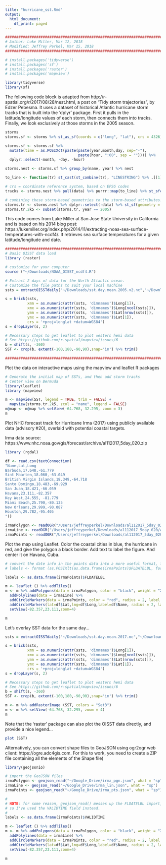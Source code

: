 ```yaml
---
title: "hurricane_sst.Rmd"
output:
  html_document:
    df_print: paged
---
```



```r
#############################################################################################
# Author: Luke Miller, Mar 12, 2018
# Modified: Jeffrey Perkel, Mar 15, 2018
#############################################################################################

# install.packages('tidyverse')
# install.packages('sf')
# install.packages('raster')
# install.packages('mapview')

library(tidyverse)
library(sf)
```

The following code block is adapted from http://r-spatial.org/r/2017/08/28/nest.html, a post on "Tidy storm trajectories", by Edzer Pebesma. It uses a dataset of historical Atlantic hurricane storm tracks that is built into the 'dplyr' package. First it pulls in the latitude/longitude values of each storm, then connects them into tracks. Finally, we look exclusively at those storms in the 2005 season. 

```r

storms
storms.sf <- storms %>% st_as_sf(coords = c("long", "lat"), crs = 4326)

storms.sf <- storms.sf %>% 
  mutate(time = as.POSIXct(paste(paste(year,month,day, sep="-"), 
                                 paste(hour, ":00", sep = "")))) %>% 
  dplyr::select(-month, -day, -hour)

storms.nest <- storms.sf %>% group_by(name, year) %>% nest

to_line <- function(tr) st_cast(st_combine(tr), "LINESTRING") %>% .[[1]]

# crs = coordinate reference system, based on EPSG codes
tracks <- storms.nest %>% pull(data) %>% purrr::map(to_line) %>% st_sfc(crs = 4326)

# combining these storm-based geometries to the storm-based attributes:
storms.tr <- storms.nest %>% dplyr::select(-data) %>% st_sf(geometry = tracks)
storms.tr.2k5 <- subset(storms.tr, year == 2005)

```

This code comes from Luke Miller at San Jose State University in California and is based on his 2014 blog post: https://lukemiller.org/index.php/2014/11/extracting-noaa-sea-surface-temperatures-with-ncdf4/. It retrieves sea surface temperatures for a given latitude/longitude and date. 

```r
#############################################################################################
# Basic OISST data load
library (raster)

# customize for your computer
source ("~/Downloads/NOAA_OISST_ncdf4.R") 

# Extract 2 days of data for the North Atlantic ocean. 
# Customize the file paths to suit your local machine
ssts = extractOISSTdaily("~/Downloads/sst.day.mean.2005.v2.nc","~/Downloads/lsmask.oisst.v2.nc", lonW=160, lonE=359, latS=-10, latN=60, date1='2005-09-01', date2='2005-09-02')

s = brick(ssts, 
          xmn = as.numeric(attr(ssts, 'dimnames')$Long[1]),
          xmx = as.numeric(attr(ssts, 'dimnames')$Long[ncol(ssts)]),
          ymn = as.numeric(attr(ssts, 'dimnames')$Lat[nrow(ssts)]),
          ymx = as.numeric(attr(ssts, 'dimnames')$Lat[1]),
          crs = '+proj=longlat +datum=WGS84')
s = dropLayer(s, 2)

# Necessary steps to get leaflet to plot western hemi data
# See https://github.com/r-spatial/mapview/issues/6
b = shift(s, -360)
SST <- crop(b, extent(-100,180,-90,90),snap='in') %>% trim()

#############################################################################################
```

Plot the data on interactive maps using the mapview and leaflet R packages

```r
# Generate the initial map of SSTs, and then add storm tracks 
# Center view on Bermuda
library(leaflet)
library (mapview)

m <- mapview(SST, legend = TRUE, trim = FALSE) + 
  mapview(storms.tr.2k5, zcol = "name", legend = FALSE)
m@map <- m@map %>% setView(-64.768, 32.295, zoom = 3) 
m
```

Plot NHC forecast track for Hurricane Irma (2017) using publicly available data (advisory #20), overlaid with potential coastal targets. 

Irma data source: https://www.nhc.noaa.gov/gis/forecast/archive/al112017_5day_020.zip

```r
library (rgdal)

df <- read.csv(textConnection(
"Name,Lat,Long
Barbuda,17.648,-61.779
Sint Maarten,18.060,-63.049
British Virgin Islands,18.349,-64.718
Santo Domingo,18.483,-69.929
San Juan,18.421,-66.059
Havana,23.111,-82.357
Key West,24.555, -81.779
Miami Beach,25.790,-80.135
New Orleans,29.999,-90.087
Houston,29.782,-95.405
"))

irmaPolygon <- readOGR("/Users/jeffreyperkel/Downloads/al112017_5day_020/al112017-020_5day_pgn.shp")
irmaLine <- readOGR("/Users/jeffreyperkel/Downloads/al112017_5day_020/al112017-020_5day_lin.shp")
irmaPoints <- readOGR("/Users/jeffreyperkel/Downloads/al112017_5day_020/al112017-020_5day_pts.shp")
```

Plot the map using Leaflet. Color the coastal cities in blue, the hurricane in red, and give the polygon a black border. Add text to label the figure. And center it on Havana, Cuba.

```r

# convert the date info in the points data into a more useful format, from eg '2017/09/04 02:00:00' to '02:00 AM Tue'
# labels <- format (as.POSIXlt(as.data.frame(irmaPoints)$FLDATELBL, format="%Y/%m/%d %I:%M:%S"), format = "%I:%M %p %a")

labels <- as.data.frame(irmaPoints)$FLDATELBL

m <- leaflet () %>% addTiles()  
m <- m %>% addPolygons(data = irmaPolygon, color = "black", weight = "2", fillColor="red", fillOpacity = 0.3) %>% 
  addPolylines(data = irmaLine) %>% 
  addCircleMarkers(data = irmaPoints, color = "red", radius = 2, label = labels, labelOptions = labelOptions(noHide = TRUE, textOnly = TRUE)) %>% 
  addCircleMarkers(lat=df$Lat,lng=df$Long,label=df$Name, radius = 2, labelOptions = labelOptions(noHide = TRUE, textOnly = TRUE)) %>%
  setView(-82.357,23.111,zoom=4)

m
```

Let's overlay SST data for the same day...

```r
ssts = extractOISSTdaily("~/Downloads/sst.day.mean.2017.nc","~/Downloads/lsmask.oisst.v2.nc", lonW=160, lonE=359, latS=-10, latN=60, date1='2017-09-04', date2='2017-09-05')

s = brick(ssts, 
          xmn = as.numeric(attr(ssts, 'dimnames')$Long[1]),
          xmx = as.numeric(attr(ssts, 'dimnames')$Long[ncol(ssts)]),
          ymn = as.numeric(attr(ssts, 'dimnames')$Lat[nrow(ssts)]),
          ymx = as.numeric(attr(ssts, 'dimnames')$Lat[1]),
          crs = '+proj=longlat +datum=WGS84')
s = dropLayer(s, 2)

# Necessary steps to get leaflet to plot western hemi data
# See https://github.com/r-spatial/mapview/issues/6
b = shift(s, -360)
SST <- crop(b, extent(-100,180,-90,90),snap='in') %>% trim()

m <- m %>% addRasterImage (SST, colors = "Set3") 
m <- m %>% setView(-64.768, 32.295, zoom = 4)
m
```

Note that the 'raster' package can also plot the OISST data directly, and provide a nice legend...

```r
plot (SST)
```

Alternatively, you can convert shape files to GeoJSON using ogr2ogr web client: https://ogre.adc4gis.com. For this to work, you need to create a ZIP file containing all the elements of the Shape file)


```r
library(geojsonio)

# import the GeoJSON files
irmaPolygon <- geojson_read("~/Google_Drive/irma_pgn.json", what = "sp")
irmaLine <- geojson_read("~/Google_Drive/irma_lin.json", what = "sp")
irmaPoints <- geojson_read("~/Google_Drive/irma_pts.json", what = "sp")

#
# NOTE: for some reason, geojson_read() messes up the FLDATELBL import, 
# so I've used the VALIDTIME field instead.
#
labels <- as.data.frame(irmaPoints)$VALIDTIME

m <- leaflet () %>% addTiles()  
m <- m %>% addPolygons(data = irmaPolygon, color = "black", weight = "2", fillColor="red", fillOpacity = 0.3) %>% 
  addPolylines(data = irmaLine) %>% 
  addCircleMarkers(data = irmaPoints, color = "red", radius = 2, label = labels, labelOptions = labelOptions(noHide = TRUE, textOnly = TRUE)) %>% 
  addCircleMarkers(lat=df$Lat,lng=df$Long,label=df$Name, radius = 2, labelOptions = labelOptions(noHide = TRUE, textOnly = TRUE)) %>%
  setView(-82.357,23.111,zoom=4)

m

```

